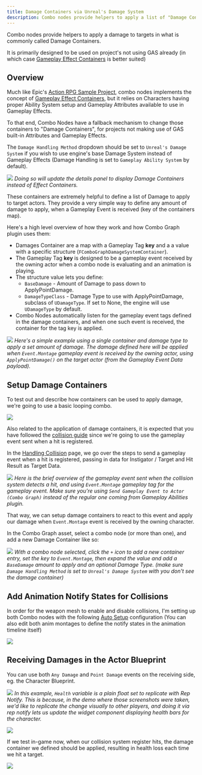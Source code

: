 ```yaml
---
title: Damage Containers via Unreal's Damage System
description: Combo nodes provide helpers to apply a list of "Damage Containers" to apply to targets
---
```


Combo nodes provide helpers to apply a damage to targets in what is commonly called Damage Containers.

It is primarily designed to be used on project's not using GAS already (in which case [Gameplay Effect Containers](/gameplay-effects/containers) is better suited)

## Overview

Much like Epic's [Action RPG Sample Project](https://www.unrealengine.com/marketplace/en-US/product/action-rpg), combo nodes implements the concept of [Gameplay Effect Containers](https://github.com/tranek/GASDocumentation#concepts-ge-containers), but it relies on Characters having proper Ability System setup and Gameplay Attributes available to use in Gameplay Effects.

To that end, Combo Nodes have a fallback mechanism to change those containers to "Damage Containers", for projects not making use of GAS built-in Attributes and Gameplay Effects.

The `Damage Handling Method` dropdown should be set to `Unreal's Damage System` if you wish to use engine's base Damage System instead of Gameplay Effects (Damage Handling is set to `Gameplay Ability System` by default). 

![](damage_handling_method.png)
*Doing so will update the details panel to display Damage Containers instead of Effect Containers.*

These containers are extremely helpful to define a list of Damage to apply to target actors. They provide a very simple way to define any amount of damage to apply, when a Gameplay Event is received (key of the containers map).

Here's a high level overview of how they work and how Combo Graph plugin uses them:

- Damages Container are a map with a Gameplay Tag **key** and a a value with a specific structure (`FComboGraphDamageSystemContainer`).
- The Gameplay Tag **key** is designed to be a gameplay event received by the owning actor when a combo node is evaluating and an animation is playing.
- The structure value lets you define:
  - `BaseDamage` - Amount of Damage to pass down to ApplyPointDamage.
  - `DamageTypeClass` - Damage Type to use with ApplyPointDamage, subclass of `UDamageType`. If set to None, the engine will use `UDamageType` by default.
- Combo Nodes automatically listen for the gameplay event tags defined in the damage containers, and when one such event is received, the container for the tag key is applied.

![](damage_container_01.png)
*Here's a simple example using a single container and damage type to apply a set amount of damage. The damage defined here will be applied when `Event.Montage` gameplay event is received by the owning actor, using `ApplyPointDamage()` on the target actor (from the Gameplay Event Data payload).*

## Setup Damage Containers

To test out and describe how containers can be used to apply damage, we're going to use a basic looping combo.

[![](combo_setup.gif)](combo_setup.gif)

Also related to the application of damage containers, it is expected that you have followed the [collision guide](/collision/) since we're going to use the gameplay event sent when a hit is registered.

In the [Handling Collision](/collision/) page, we go over the steps to send a gameplay event when a hit is registered, passing in data for Instigator / Target and Hit Result as Target Data.

![](cg_send_gameplay_event.png)
*Here is the brief overview of the gameplay event sent when the collision system detects a hit, and using `Event.Montage` gameplay tag for the gameplay event. Make sure you're using `Send Gameplay Event to Actor (Combo Graph)` instead of the regular one coming from Gameplay Abilities plugin.*

That way, we can setup damage containers to react to this event and apply our damage when `Event.Montage` event is received by the owning character.

In the Combo Graph asset, select a combo node (or more than one), and add a new Damage Container like so:

![](damage_container_01.png)
*With a combo node selected, click the `+` icon to add a new container entry, set the key to `Event.Montage`, then expand the value and add a `BaseDamage` amount to apply and an optional Damage Type. (make sure `Damage Handling Method` is set to `Unreal's Damage System` with you don't see the damage container)*

## Add Animation Notify States for Collisions

In order for the weapon mesh to enable and disable collisions, I'm setting up both Combo nodes with the following [Auto Setup](/usage/auto-setup) configuration (You can also edit both anim montages to define the notify states in the animation timeline itself)

![](ans_auto_setup.png)

## Receiving Damages in the Actor Blueprint

You can use both `Any Damage` and `Point Damage` events on the receiving side, eg. the Character Blueprint.

![](damage.png)
*In this example, `Health` variable is a plain float set to replicate with Rep Notify. This is because, in the demo where those screenshots were taken, we'd like to replicate the change visually to other players, and doing it via rep notify lets us update the widget component displaying health bars for the character.*

![](repnotify_health.png)

If we test in-game now, when our collision system register hits, the damage container we defined should be applied, resulting in health loss each time we hit a target.

[![](pie_test.gif)](pie_test.gif)
